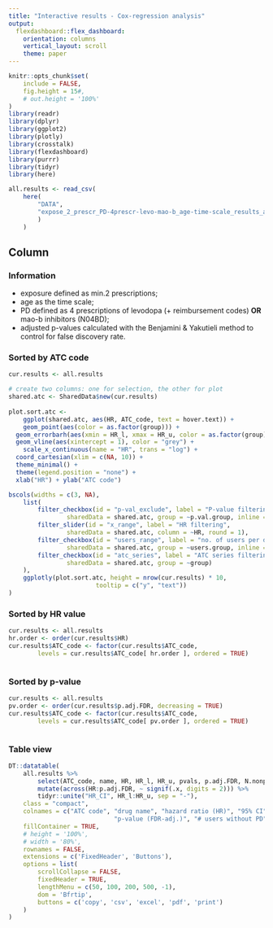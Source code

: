 ```yaml
---
title: "Interactive results - Cox-regression analysis"
output: 
  flexdashboard::flex_dashboard:
    orientation: columns
    vertical_layout: scroll
    theme: paper
---
```


```r
knitr::opts_chunk$set(
	include = FALSE,
	fig.height = 15#,
	# out.height = '100%'
)
library(readr)
library(dplyr)
library(ggplot2)
library(plotly)
library(crosstalk)
library(flexdashboard)
library(purrr)
library(tidyr)
library(here)
```

```r
all.results <- read_csv(
	here(
		"DATA",
		"expose_2_prescr_PD-4prescr-levo-mao-b_age-time-scale_results_atc2level_all.csv"
		)
	)
```

Column {.tabset}
-----------------------------------------------------------------------

### Information

- exposure defined as min.2 prescriptions;
- age as the time scale;
- PD defined as 4 prescriptions of levodopa (+ reimbursement codes) **OR** mao-b inhibitors (N04BD);
- adjusted p-values calculated with the Benjamini & Yakutieli method to control for false discovery rate.


### Sorted by ATC code

```r
cur.results <- all.results
```


```r
# create two columns: one for selection, the other for plot
shared.atc <- SharedData$new(cur.results)
 
plot.sort.atc <-
	ggplot(shared.atc, aes(HR, ATC_code, text = hover.text)) +
	geom_point(aes(color = as.factor(group))) +
  geom_errorbarh(aes(xmin = HR_l, xmax = HR_u, color = as.factor(group))) +
  geom_vline(aes(xintercept = 1), color = "grey") +
	scale_x_continuous(name = "HR", trans = "log") +
  coord_cartesian(xlim = c(NA, 10)) +
  theme_minimal() +
  theme(legend.position = "none") +
  xlab("HR") + ylab("ATC code")

bscols(widths = c(3, NA),
	list(
		filter_checkbox(id = "p-val_exclude", label = "P-value filtering",
				sharedData = shared.atc, group = ~p.val.group, inline = TRUE),
		filter_slider(id = "x_range", label = "HR filtering",
				sharedData = shared.atc, column = ~HR, round = 1),
		filter_checkbox(id = "users_range", label = "no. of users per drug",
				sharedData = shared.atc, group = ~users.group, inline = TRUE),
		filter_checkbox(id = "atc_series", label = "ATC series filtering",
				sharedData = shared.atc, group = ~group)
	),
	ggplotly(plot.sort.atc, height = nrow(cur.results) * 10,
						tooltip = c("y", "text"))
)

```

### Sorted by HR value

```r
cur.results <- all.results
hr.order <- order(cur.results$HR)
cur.results$ATC_code <- factor(cur.results$ATC_code,
		levels = cur.results$ATC_code[ hr.order ], ordered = TRUE)
```

```r
```

### Sorted by p-value

```r
cur.results <- all.results
pv.order <- order(cur.results$p.adj.FDR, decreasing = TRUE)
cur.results$ATC_code <- factor(cur.results$ATC_code,
		levels = cur.results$ATC_code[ pv.order ], ordered = TRUE)
```

```r
```


### Table view


```r
DT::datatable(
	all.results %>%
		select(ATC_code, name, HR, HR_l, HR_u, pvals, p.adj.FDR, N.nonpd, N.pd) %>%
		mutate(across(HR:p.adj.FDR, ~ signif(.x, digits = 2))) %>% 
		tidyr::unite("HR_CI", HR_l:HR_u, sep = "-"),
	class = "compact",
	colnames = c("ATC code", "drug name", "hazard ratio (HR)", "95% CI", "p-value",
							 "p-value (FDR-adj.)", "# users without PD", "# users with PD"),
	fillContainer = TRUE,
	# height = '100%',
	# width = '80%',
	rownames = FALSE,
	extensions = c('FixedHeader', 'Buttons'),
	options = list(
		scrollCollapse = FALSE,
		fixedHeader = TRUE,
		lengthMenu = c(50, 100, 200, 500, -1),
		dom = 'Bfrtip',
		buttons = c('copy', 'csv', 'excel', 'pdf', 'print')
	)
)
```


